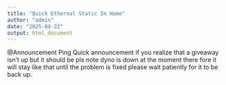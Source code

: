 ```yaml
---
title: "Quick Ethernal Static In Home"
author: "admin"
date: "2025-04-22"
output: html_document
---
```


@Announcement Ping 
Quick announcement if you realize that a giveaway isn't up but it should be pls note dyno is down at the moment there fore it  will stay like that until the problem is fixed please wait patiently for it to be back up.
